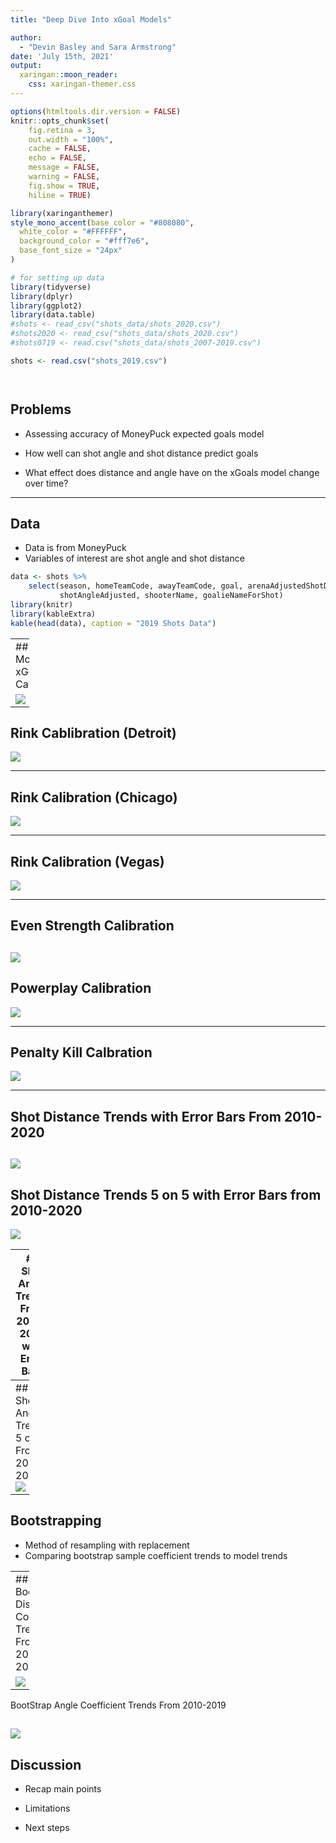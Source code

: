 ```yaml
---
title: "Deep Dive Into xGoal Models"

author: 
  - "Devin Basley and Sara Armstrong" 
date: 'July 15th, 2021'
output: 
  xaringan::moon_reader:
    css: xaringan-themer.css
---
```


```r
options(htmltools.dir.version = FALSE)
knitr::opts_chunk$set(
    fig.retina = 3,
    out.width = "100%",
    cache = FALSE,
    echo = FALSE,
    message = FALSE,
    warning = FALSE,
    fig.show = TRUE,
    hiline = TRUE)
```

```r
library(xaringanthemer)
style_mono_accent(base_color = "#808080",
  white_color = "#FFFFFF",
  background_color = "#fff7e6",
  base_font_size = "24px"
)
```






```r
# for setting up data
library(tidyverse)
library(dplyr)
library(ggplot2)
library(data.table)
#shots <- read_csv("shots_data/shots_2020.csv")
#shots2020 <- read_csv("shots_data/shots_2020.csv")
#shots0719 <- read.csv("shots_data/shots_2007-2019.csv")

shots <- read.csv("shots_2019.csv")




```


## Problems

  - Assessing accuracy of MoneyPuck expected goals model
  
  - How well can shot angle and shot distance predict goals
  
  - What effect does distance and angle have on the xGoals model change over time?






---

## Data

  - Data is from MoneyPuck
  - Variables of interest are shot angle and shot distance
```r
data <- shots %>%
    select(season, homeTeamCode, awayTeamCode, goal, arenaAdjustedShotDistance,
           shotAngleAdjusted, shooterName, goalieNameForShot)
library(knitr)
library(kableExtra)
kable(head(data), caption = "2019 Shots Data")
```


---
## Moneypuck xGoals Calibration

![](MoneyPuck xGoals Calibrate.png)




---

## Rink Cablibration (Detroit)

![](Det Calibration.png)



---

## Rink Calibration (Chicago)

![](CHI_Calibrate.png)

---

## Rink Calibration (Vegas)

![](VGK_Calibrate.png)



---

## Even Strength Calibration

![](Even Strength Calibrate.png)
---

## Powerplay Calibration


![](PowerPlay Calibrate.png)

---

## Penalty Kill Calbration

![](Penaltykill Calibrate.png)


---

## Shot Distance Trends with Error Bars From 2010-2020

![](shot distance trends.png)
--- 
## Shot Distance Trends 5 on 5 with Error Bars from 2010-2020

![](distance trends 5 on 5.png)



---
## Shot Angle Trends From 2010-2020 with Error Bars

![](shot angle trends.png)
---
## Shot Angle Trends 5 on 5 From 2010-2020
![](angle trends 5 on 5.png)


---
## Bootstrapping

- Method of resampling with replacement
- Comparing bootstrap sample coefficient trends to model trends

---
## Bootstrap Distance Coefficient Trends From 2010-2019

![](Bootstrap Distance Trends.png)
---

BootStrap Angle Coefficient Trends From 2010-2019

![](Bootstrap Angle Trends.png)
---
## Discussion

- Recap main points

- Limitations

- Next steps
















